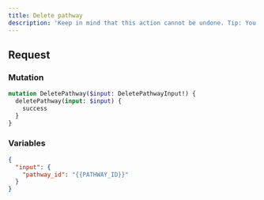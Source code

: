 ```yaml
---
title: Delete pathway
description: 'Keep in mind that this action cannot be undone. Tip: You can also stop a care flow.'
---
```


## Request

### Mutation

```graphql
mutation DeletePathway($input: DeletePathwayInput!) {
  deletePathway(input: $input) {
    success
  }
}
```

### Variables

```json
{
  "input": {
    "pathway_id": "{{PATHWAY_ID}}"
  }
}
```

